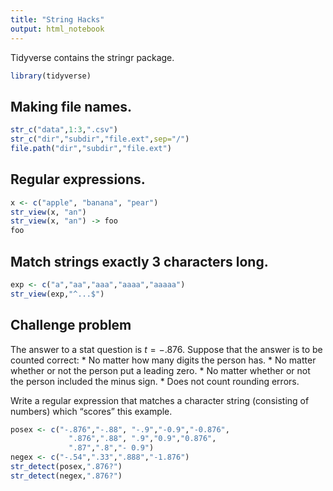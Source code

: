 ```yaml
---
title: "String Hacks"
output: html_notebook
---
```


Tidyverse contains the stringr package.

```r
library(tidyverse)
```

## Making file names.

```r
str_c("data",1:3,".csv")
str_c("dir","subdir","file.ext",sep="/")
file.path("dir","subdir","file.ext")
```

## Regular expressions.
```r
x <- c("apple", "banana", "pear")
str_view(x, "an")
str_view(x, "an") -> foo
foo
```
## Match strings exactly 3 characters long.

```r
exp <- c("a","aa","aaa","aaaa","aaaaa")
str_view(exp,"^...$")

```

## Challenge problem

The answer to a stat question is $t = -.876$.  Suppose that the answer is to be counted correct:
* No matter how many digits the person has.
* No matter whether or not the person put a leading zero.
* No matter whether or not the person included the minus sign.
* Does not count rounding errors.

Write a regular expression that matches a character string (consisting of numbers) which "scores" this example.

```r
posex <- c("-.876","-.88", "-.9","-0.9","-0.876",
             ".876",".88", ".9","0.9","0.876",
             ".87",".8","- 0.9")
negex <- c("-.54",".33",".888","-1.876")
str_detect(posex,".876?")
str_detect(negex,".876?")


```

